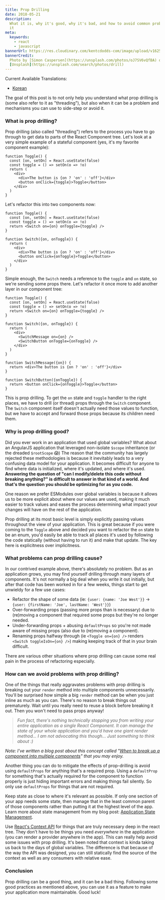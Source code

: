 ```yaml
---
title: Prop Drilling
date: 2018-05-21
description:
  What it is, why it's good, why it's bad, and how to avoid common problems with
  it
meta:
  keywords:
    - react
    - javascript
bannerUrl: https://res.cloudinary.com/kentcdodds-com/image/upload/v1625033223/kentcdodds.com/content/blog/prop-drilling/banner.jpg
bannerCredit:
  Photo by [Simon Caspersen](https://unsplash.com/photos/oJ7SV6vQfBA) on
  [Unsplash](https://unsplash.com/search/photos/drill)
---
```


Current Available Translations:

- [Korean](https://edykim.com/ko/post/prop-drilling)

The goal of this post is to not only help you understand what prop drilling is
(some also refer to it as "threading"), but also when it can be a problem and
mechanisms you can use to side-step or avoid it.

### What is prop drilling?

Prop drilling (also called "threading") refers to the process you have to go
through to get data to parts of the React Component tree. Let's look at a very
simple example of a stateful component (yes, it's my favorite component
example):

```tsx
function Toggle() {
  const [on, setOn] = React.useState(false)
  const toggle = () => setOn(o => !o)
  return (
    <div>
      <div>The button is {on ? 'on' : 'off'}</div>
      <button onClick={toggle}>Toggle</button>
    </div>
  )
}
```

Let's refactor this into two components now:

```tsx
function Toggle() {
  const [on, setOn] = React.useState(false)
  const toggle = () => setOn(o => !o)
  return <Switch on={on} onToggle={toggle} />
}

function Switch({on, onToggle}) {
  return (
    <div>
      <div>The button is {on ? 'on' : 'off'}</div>
      <button onClick={onToggle}>Toggle</button>
    </div>
  )
}
```

Simple enough, the `Switch` needs a reference to the `toggle` and `on` state, so
we're sending some props there. Let's refactor it once more to add another layer
in our component tree:

```tsx
function Toggle() {
  const [on, setOn] = React.useState(false)
  const toggle = () => setOn(o => !o)
  return <Switch on={on} onToggle={toggle} />
}

function Switch({on, onToggle}) {
  return (
    <div>
      <SwitchMessage on={on} />
      <SwitchButton onToggle={onToggle} />
    </div>
  )
}

function SwitchMessage({on}) {
  return <div>The button is {on ? 'on' : 'off'}</div>
}

function SwitchButton({onToggle}) {
  return <button onClick={onToggle}>Toggle</button>
}
```

This is prop drilling. To get the `on` state and `toggle` handler to the right
places, we have to drill (or thread) props through the `Switch` component. The
`Switch` component itself doesn't actually need those values to function, but we
have to accept and forward those props because its children need them.

### Why is prop drilling good?

Did you ever work in an application that used global variables? What about an
AngularJS application that leveraged non-isolate `$scope` inheritance (or the
dreaded `$rootScope` 😱) The reason that the community has largely rejected
these methodologies is because it inevitably leads to a very confusing data
model for your application. It becomes difficult for anyone to find where data
is initialized, where it's updated, and where it's used. **Answering the
question of "can I modify/delete this code without breaking anything?" is
difficult to answer in that kind of a world. And that's the question you should
be optimizing for as you code.**

One reason we prefer ESModules over global variables is because it allows us to
be more explicit about where our values are used, making it much easier to track
values and eases the process determining what impact your changes will have on
the rest of the application.

Prop drilling at its most basic level is simply explicitly passing values
throughout the view of your application. This is great because if you were
coming to the `Toggle` above and decided you want to refactor the `on` state to
be an enum, you'd easily be able to track all places it's used by following the
code statically (without having to run it) and make that update. The key here is
explicitness over implicitness.

### What problems can prop drilling cause?

In our contrived example above, there's absolutely no problem. But as an
application grows, you may find yourself drilling through many layers of
components. It's not normally a big deal when you write it out initially, but
after that code has been worked in for a few weeks, things start to get unwieldy
for a few use cases:

- Refactor the shape of some data (ie: `{user: {name: 'Joe West'}}` ->
  `{user: {firstName: 'Joe', lastName: 'West'}}`)
- Over-forwarding props (passing more props than is necessary) due to (re)moving
  a component that required some props but they're no longer needed.
- Under-forwarding props + abusing `defaultProps` so you're not made aware of
  missing props (also due to (re)moving a component).
- Renaming props halfway through (ie `<Toggle on={on} />` renders
  `<Switch toggleIsOn={on} />`) making keeping track of that in your brain
  difficult.

There are various other situations where prop drilling can cause some real pain
in the process of refactoring especially.

### How can we avoid problems with prop drilling?

One of the things that really aggravates problems with prop drilling is breaking
out your `render` method into multiple components unnecessarily. You'll be
surprised how simple a big `render` method can be when you just inline as much
as you can. There's no reason to break things out prematurely. Wait until you
really need to reuse a block before breaking it out. Then you won't need to pass
props anyway!

> _Fun fact, there's nothing technically stopping you from writing your entire
> application as a single React Component. It can manage the state of your whole
> application and you'd have one giant render method... I am not advocating this
> though... Just something to think about :)_

_Note: I've written a blog post about this concept called
"[When to break up a component into multiple components](/blog/when-to-break-up-a-component-into-multiple-components)"
that you may enjoy._

Another thing you can do to mitigate the effects of prop-drilling is avoid using
`defaultProps` for anything that's a required prop. Using a `defaultProp` for
something that's actually required for the component to function properly is
just hiding important errors and making things fail silently. So only use
`defaultProps` for things that are not required.

Keep state as close to where it's relevant as possible. If only one section of
your app needs some state, then manage that in the least common parent of those
components rather than putting it at the highest level of the app. Learn more
about state management from my blog post:
[Application State Management](/blog/application-state-management-with-react).

Use [React's Context API](/blog/how-to-use-react-context-effectively) for things
that are truly necessary deep in the react tree. They don't have to be things
you need _everywhere_ in the application (you can render a provider anywhere in
the app). This can really help avoid some issues with prop drilling. It's been
noted that context is kinda taking us back to the days of global variables. The
difference is that because of the way the API was designed, you can still
statically find the source of the context as well as any consumers with relative
ease.

### Conclusion

Prop drilling can be a good thing, and it can be a bad thing. Following some
good practices as mentioned above, you can use it as a feature to make your
application more maintainable. Good luck!
